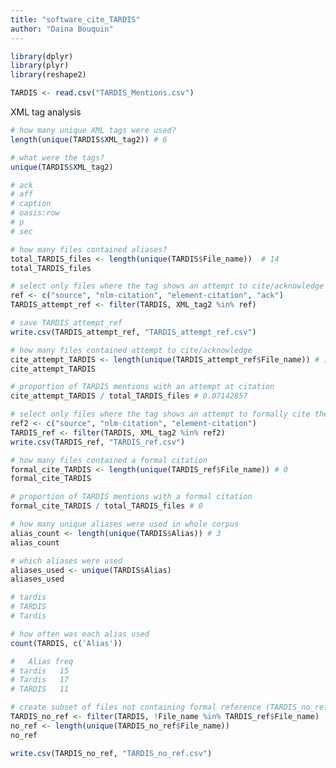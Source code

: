 ```yaml
---
title: "software_cite_TARDIS"
author: "Daina Bouquin"
---
```


```r
library(dplyr)
library(plyr)
library(reshape2)

TARDIS <- read.csv("TARDIS_Mentions.csv")
```

XML tag analysis
```r
# how many unique XML tags were used?
length(unique(TARDIS$XML_tag2)) # 6

# what were the tags?
unique(TARDIS$XML_tag2)

# ack 
# aff 
# caption 
# oasis:row 
# p 
# sec

# how many files contained aliases?
total_TARDIS_files <- length(unique(TARDIS$File_name))  # 14
total_TARDIS_files

# select only files where the tag shows an attempt to cite/acknowledge (TARDIS_attempt_ref)
ref <- c("source", "nlm-citation", "element-citation", "ack")
TARDIS_attempt_ref <- filter(TARDIS, XML_tag2 %in% ref)

# save TARDIS_attempt_ref
write.csv(TARDIS_attempt_ref, "TARDIS_attempt_ref.csv")

# how many files contained attempt to cite/acknowledge
cite_attempt_TARDIS <- length(unique(TARDIS_attempt_ref$File_name)) # 1
cite_attempt_TARDIS

# proportion of TARDIS mentions with an attempt at citation
cite_attempt_TARDIS / total_TARDIS_files # 0.07142857

# select only files where the tag shows an attempt to formally cite the software (TARDIS_ref)
ref2 <- c("source", "nlm-citation", "element-citation")
TARDIS_ref <- filter(TARDIS, XML_tag2 %in% ref2)
write.csv(TARDIS_ref, "TARDIS_ref.csv")

# how many files contained a formal citation
formal_cite_TARDIS <- length(unique(TARDIS_ref$File_name)) # 0
formal_cite_TARDIS

# proportion of TARDIS mentions with a formal citation
formal_cite_TARDIS / total_TARDIS_files # 0

# how many unique aliases were used in whole corpus
alias_count <- length(unique(TARDIS$Alias)) # 3
alias_count

# which aliases were used
aliases_used <- unique(TARDIS$Alias)
aliases_used

# tardis 
# TARDIS 
# Tardis

# how often was each alias used
count(TARDIS, c('Alias'))

#   Alias freq
# tardis   15
# Tardis   17
# TARDIS   11

# create subset of files not containing formal reference (TARDIS_no_ref)
TARDIS_no_ref <- filter(TARDIS, !File_name %in% TARDIS_ref$File_name)
no_ref <- length(unique(TARDIS_no_ref$File_name)) 
no_ref

write.csv(TARDIS_no_ref, "TARDIS_no_ref.csv")
```